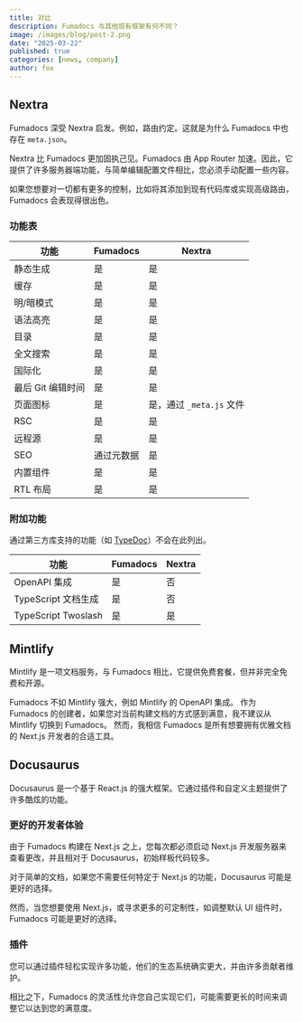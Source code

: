 ```yaml
---
title: 对比
description: Fumadocs 与其他现有框架有何不同？
image: /images/blog/post-2.png
date: "2025-03-22"
published: true
categories: [news, company]
author: fox
---
```


## Nextra

Fumadocs 深受 Nextra 启发。例如，路由约定。这就是为什么 Fumadocs 中也存在 `meta.json`。

Nextra 比 Fumadocs 更加固执己见。Fumadocs 由 App Router 加速。因此，它提供了许多服务器端功能，与简单编辑配置文件相比，您必须手动配置一些内容。

如果您想要对一切都有更多的控制，比如将其添加到现有代码库或实现高级路由，Fumadocs 会表现得很出色。

### 功能表

| 功能             | Fumadocs     | Nextra                    |
| ------------------- | ------------ | ------------------------- |
| 静态生成   | 是          | 是                       |
| 缓存              | 是          | 是                       |
| 明/暗模式     | 是          | 是                       |
| 语法高亮 | 是          | 是                       |
| 目录   | 是          | 是                       |
| 全文搜索    | 是          | 是                       |
| 国际化                | 是          | 是                       |
| 最后 Git 编辑时间  | 是          | 是                       |
| 页面图标          | 是          | 是，通过 `_meta.js` 文件 |
| RSC                 | 是          | 是                       |
| 远程源       | 是          | 是                       |
| SEO                 | 通过元数据 | 是                       |
| 内置组件 | 是          | 是                       |
| RTL 布局          | 是          | 是                       |

### 附加功能

通过第三方库支持的功能（如 [TypeDoc](https://typedoc.org)）不会在此列出。

| 功能                    | Fumadocs | Nextra |
| -------------------------- | -------- | ------ |
| OpenAPI 集成        | 是      | 否     |
| TypeScript 文档生成 | 是      | 否     |
| TypeScript Twoslash        | 是      | 是    |

## Mintlify

Mintlify 是一项文档服务，与 Fumadocs 相比，它提供免费套餐，但并非完全免费和开源。

Fumadocs 不如 Mintlify 强大，例如 Mintlify 的 OpenAPI 集成。
作为 Fumadocs 的创建者，如果您对当前构建文档的方式感到满意，我不建议从 Mintlify 切换到 Fumadocs。
然而，我相信 Fumadocs 是所有想要拥有优雅文档的 Next.js 开发者的合适工具。

## Docusaurus

Docusaurus 是一个基于 React.js 的强大框架。它通过插件和自定义主题提供了许多酷炫的功能。

### 更好的开发者体验

由于 Fumadocs 构建在 Next.js 之上，您每次都必须启动 Next.js 开发服务器来查看更改，并且相对于 Docusaurus，初始样板代码较多。

对于简单的文档，如果您不需要任何特定于 Next.js 的功能，Docusaurus 可能是更好的选择。

然而，当您想要使用 Next.js，或寻求更多的可定制性，如调整默认 UI 组件时，Fumadocs 可能是更好的选择。

### 插件

您可以通过插件轻松实现许多功能，他们的生态系统确实更大，并由许多贡献者维护。

相比之下，Fumadocs 的灵活性允许您自己实现它们，可能需要更长的时间来调整它以达到您的满意度。